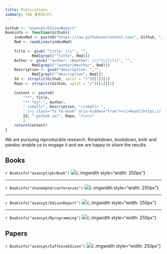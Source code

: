 ```yaml
---
title: Publications
summary: 저술 활동입니다.
---
```


```r
Github <- "asancpt/EdisonReport"
Bookinfo <- function(Github){
    indexRmd <- paste0("https://raw.githubusercontent.com/", Github, "/master/index.Rmd")
    Rmd <- readLines(indexRmd)
    
    Title <- gsub('^title: |\\"', "", 
            Rmd[grepl("^title", Rmd)])
    Author <- gsub('^author: |#author: |\\"|\\[|\\]', "", 
            Rmd[grepl("^author|#author", Rmd)])
    Description <- gsub("description: ","", 
            Rmd[grepl("^description", Rmd)])
    Id <- strsplit(Github, split = "/")[[1]][1]
    Repo <- strsplit(Github, split = "/")[[1]][2]
    
    Content <- paste0(
        "**", Title, 
        "** *by* ", Author,
        " <small>", Description, "</small> ",
        ' [<i class="fa fa-book" aria-hidden="true"></i>Read](https://', 
        Id, ".github.io/", Repo, ")\n\n"
        )
    return(Content)
}
```

We are pursuing reproducible research. Rmarkdown, bookdown, knitr and pandoc enable us to engage it and we are happy to share the results.

## Books

`r Bookinfo("asancpt/pkrBook")`
![](/img/nca_cover.jpg){:.imgwidth style="width: 250px"}

---

`r Bookinfo("shanmdphd/conferences")`
![](/img/conferences_cover.jpg){:.imgwidth style="width: 250px"}

---

`r Bookinfo("asancpt/EdisonReport")`
![](/img/edison_cover.jpg){:.imgwidth style="width: 250px"}

---

`r Bookinfo("asancpt/Rprogramming")`
![](https://github.com/asancpt/Rprogramming/images/cover.jpg){:.imgwidth style="width: 250px"}


## Papers

`r Bookinfo("asancpt/CaffeineEdison")`
![](/img/caffeine_cover.jpg){:.imgwidth style="width: 250px"}

